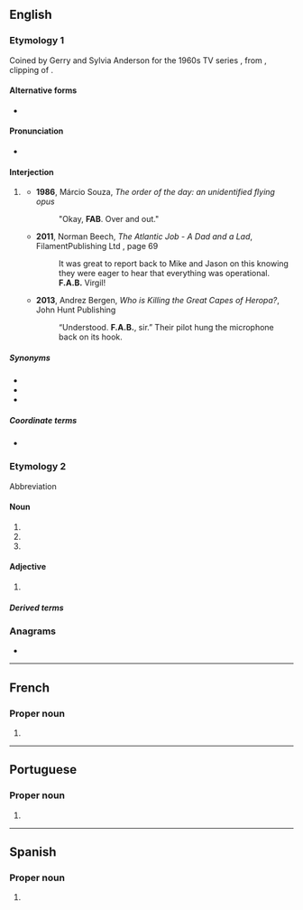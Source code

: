 {{also|fab|Fab|F.A.B.}}
==English==
{{wikipedia|lang=en}}

===Etymology 1===
Coined by Gerry and Sylvia Anderson for the 1960s TV series ''{{w|Thunderbirds}}'', from {{m|en|fab}}, 
clipping of {{m|en|fabulous}}.

====Alternative forms====
* {{alter|en|F.A.B.|F. A. B.|F-A-B|F.-A.-B.}}

====Pronunciation====
* {{hyphenation|en|F|A|B}}

====Interjection====
{{en-interj}}

# {{lb|en|radio telecommunications|humorous}} {{non-gloss definition|used to acknowledge that a message has been received and understood.}}
#* '''1986''', Márcio Souza, ''The order of the day: an unidentified flying opus''
#*: &quot;Okay, '''FAB'''. Over and out.&quot;
#* '''2011''', Norman Beech, ''The Atlantic Job - A Dad and a Lad'', FilamentPublishing Ltd {{ISBN|9781905493753}}, page 69
#*: It was great to report back to Mike and Jason on this knowing they were eager to hear that everything was operational. '''F.A.B.''' Virgil!
#* '''2013''', Andrez Bergen, ''Who is Killing the Great Capes of Heropa?'', John Hunt Publishing {{ISBN|9781782792345}}
#*: “Understood. '''F.A.B.''', sir.” Their pilot hung the microphone back on its hook.

=====Synonyms=====
* {{l|en|roger}}
* {{l|en|acknowledged}}
* {{l|en|five-by-five}}

=====Coordinate terms=====
* {{l|en|over and out}}

===Etymology 2===
Abbreviation

====Noun====
{{en-noun}}

# {{abbreviation of|en|frontal assessment battery}}
# {{abbreviation of|en|French-American-British classification system}}
# {{abbreviation of|en|fast atom bombardment}}

====Adjective====
{{en-adj|-}}

# {{abbreviation of|en|[[French]]-[[American]]-[[British]]}}

=====Derived terms=====
{{der3|en|
|FAB classification
|FAB classification system
}}

===Anagrams===
* {{anagrams|en|a=abf|AFB|B.F.A.|BAF|BFA}}

----

==French==
{{wikipedia|lang=fr}}

===Proper noun===
{{fr-proper noun|f}}

# {{abbreviation of|fr|{{w|lang=en|Forces Armées Béninoises}}|gloss=Benin [[Armed Forces]]}}

----

==Portuguese==
{{wikipedia|lang=pt}}

===Proper noun===
{{pt-proper noun|f}}

# {{acronym of|pt|{{w|lang=en|Força Aérea Brasileira}}|gloss=Brazilian [[Air Force]]}}

----

==Spanish==
{{wikipedia|Fab (desambiguación)|FAB|lang=es}}

===Proper noun===
{{es-proper-noun|f}}

# {{abbreviation of|es|{{w|lang=en|Fuerza Aérea Boliviana}}|gloss=Bolivian [[Air Force]]}}